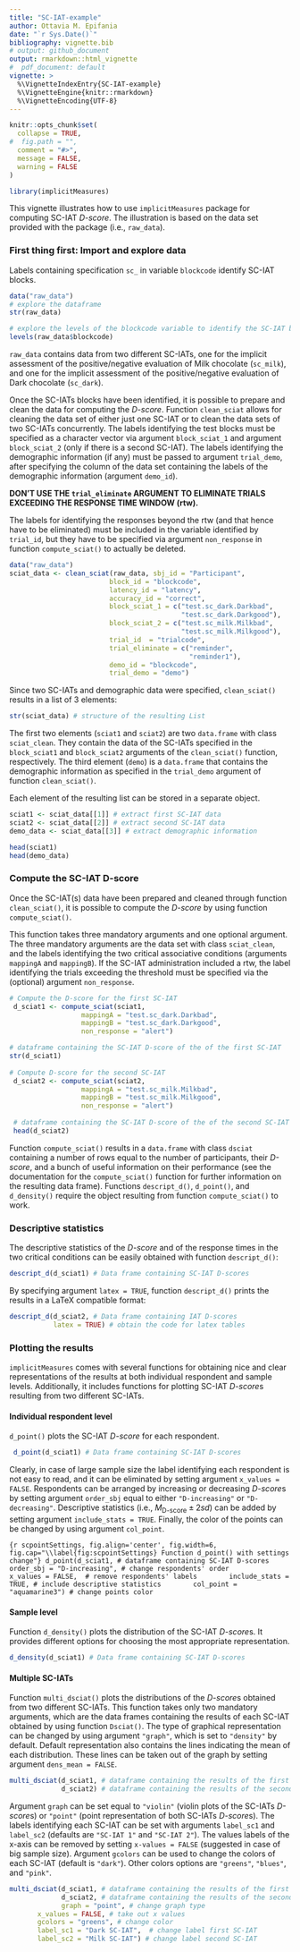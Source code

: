 ```yaml
---
title: "SC-IAT-example"
author: Ottavia M. Epifania
date: "`r Sys.Date()`"
bibliography: vignette.bib
# output: github_document
output: rmarkdown::html_vignette
#  pdf_document: default
vignette: >
  %\VignetteIndexEntry{SC-IAT-example}
  %\VignetteEngine{knitr::rmarkdown}
  %\VignetteEncoding{UTF-8}
---
```


```r
knitr::opts_chunk$set(
  collapse = TRUE,
#  fig.path = "",
  comment = "#>",
  message = FALSE,
  warning = FALSE
)
```

```r
library(implicitMeasures)
```

This vignette illustrates how to use `implicitMeasures` package for computing SC-IAT *D-score*. The illustration is based on the data set provided with the package (i.e., `raw_data`). 

### First thing first: Import and explore data

Labels containing specification `sc_` in variable `blockcode` identify SC-IAT blocks.

```r
data("raw_data")
# explore the dataframe
str(raw_data)

# explore the levels of the blockcode variable to identify the SC-IAT blocks
levels(raw_data$blockcode)
```

`raw_data` contains data from two different SC-IATs, one for the implicit assessment of the positive/negative evaluation of Milk chocolate (`sc_milk`), and one for the implicit assessment of the positive/negative evaluation of Dark chocolate (`sc_dark`). 

Once the SC-IATs blocks have been identified, it is possible to prepare and clean the data for computing the *D-score*. 
Function `clean_sciat` allows for cleaning the data set of either just one SC-IAT or to clean the data sets of two SC-IATs concurrently. The labels identifying the test blocks must be specified as a character vector via argument `block_sciat_1` and argument `block_sciat_2` (only if there is a second SC-IAT). 
The labels identifying the demographic information (if any) must be passed to argument `trial_demo`, after specifying the column of the data set containing the labels of the demographic information (argument `demo_id`).

**DON'T USE THE `trial_eliminate` ARGUMENT TO ELIMINATE TRIALS EXCEEDING THE RESPONSE TIME WINDOW (rtw).**

The labels for identifying the responses beyond the rtw (and that hence have to be eliminated) must be included in the variable identified by `trial_id`, but they have to be specified via argument `non_response` in function `compute_sciat()` to actually be deleted.


```r
data("raw_data")
sciat_data <- clean_sciat(raw_data, sbj_id = "Participant",
                         block_id = "blockcode",
                         latency_id = "latency",
                         accuracy_id = "correct",
                         block_sciat_1 = c("test.sc_dark.Darkbad",
                                           "test.sc_dark.Darkgood"),
                         block_sciat_2 = c("test.sc_milk.Milkbad",
                                           "test.sc_milk.Milkgood"),
                         trial_id  = "trialcode",
                         trial_eliminate = c("reminder",
                                             "reminder1"), 
                         demo_id = "blockcode", 
                         trial_demo = "demo")
```


Since two SC-IATs and demographic data were specified, `clean_sciat()` results in a list of 3 elements: 

```r
str(sciat_data) # structure of the resulting List
```

The first two elements (`sciat1` and `sciat2`) are two `data.frame` with class `sciat_clean`. They contain the data of the SC-IATs specified in the `block_sciat1` and `block_sciat2` arguments of the `clean_sciat()` function, respectively. The third element (`demo`) is a `data.frame` that contains the demographic information as specified in the `trial_demo` argument of function `clean_sciat()`. 

Each element of the resulting list can be stored in a separate object. 

```r
sciat1 <- sciat_data[[1]] # extract first SC-IAT data
sciat2 <- sciat_data[[2]] # extract second SC-IAT data
demo_data <- sciat_data[[3]] # extract demographic information

head(sciat1)
head(demo_data)
```

### Compute the SC-IAT D-score

Once the SC-IAT(s) data have been prepared and cleaned through function `clean_sciat()`, it is possible to compute the *D-score* by using function `compute_sciat()`. 

This function takes three mandatory arguments and one optional argument. The three mandatory arguments are the data set with class `sciat_clean`, and the labels identifying the two critical associative conditions (arguments `mappingA` and `mappingB`). If the SC-IAT administration included a rtw, the label identifying the trials exceeding the threshold must be specified via the (optional) argument `non_response`.


```r
# Compute the D-score for the first SC-IAT
 d_sciat1 <- compute_sciat(sciat1,
                  mappingA = "test.sc_dark.Darkbad",
                  mappingB = "test.sc_dark.Darkgood",
                  non_response = "alert")

# dataframe containing the SC-IAT D-score of the of the first SC-IAT
str(d_sciat1) 
 
# Compute D-score for the second SC-IAT
 d_sciat2 <- compute_sciat(sciat2,
                  mappingA = "test.sc_milk.Milkbad",
                  mappingB = "test.sc_milk.Milkgood",
                  non_response = "alert")
 
 # dataframe containing the SC-IAT D-score of the of the second SC-IAT
 head(d_sciat2)

```

Function `compute_sciat()` results in a `data.frame` with class `dsciat` containing a number of rows equal to the number of participants, their *D-score*, and a bunch of useful information on their performance (see the documentation for the `compute_sciat()` function for further information on the resulting data frame). Functions `descript_d()`, `d_point()`, and `d_density()` require the object resulting from function `compute_sciat()` to work. 

### Descriptive statistics

The descriptive statistics of the *D-score* and of the response times in the two critical conditions can be easily obtained with function `descript_d()`: 

```r
descript_d(d_sciat1) # Data frame containing SC-IAT D-scores
```


By specifying argument `latex = TRUE`, function `descript_d()` prints the results in a LaTeX compatible format: 

```r
descript_d(d_sciat2, # Data frame containing IAT D-scores
           latex = TRUE) # obtain the code for latex tables
```

### Plotting the results

`implicitMeasures` comes with several functions for obtaining nice and clear representations of the results at both individual respondent and sample levels. Additionally, it includes functions for plotting SC-IAT *D-score*s resulting from two different SC-IATs. 

#### Individual respondent level 

`d_point()` plots the SC-IAT *D-score* for each respondent. 


```r
 d_point(d_sciat1) # Data frame containing SC-IAT D-scores
```

Clearly, in case of large sample size the label identifying each respondent is not easy to read, and it can be eliminated by setting argument `x_values = FALSE`. 
Respondents can be arranged by increasing or decreasing *D-score*s by setting argument `order_sbj` equal to either `"D-increasing"` or `"D-decreasing"`. Descriptive statistics (i.e., $M_{\text{D-score}}\pm 2sd$) can be added by setting argument `include_stats = TRUE`. 
Finally, the color of the points can be changed by using argument `col_point`. 

```{r scpointSettings, fig.align='center', fig.width=6, fig.cap="\\label{fig:scpointSettings} Function d_point() with settings change"}
d_point(d_sciat1, # dataframe containing SC-IAT D-scores
       order_sbj = "D-increasing", # change respondents' order
       x_values = FALSE,  # remove respondents' labels
       include_stats = TRUE, # include descriptive statistics
       col_point = "aquamarine3") # change points color
```


#### Sample level

Function `d_density()` plots the distribution of the SC-IAT *D-score*s. It provides different options for choosing the most appropriate representation. 


```r
d_density(d_sciat1) # Data frame containing SC-IAT D-scores
```


#### Multiple SC-IATs

Function `multi_dsciat()` plots the distributions of the *D-score*s obtained from two different SC-IATs. This function takes only two mandatory arguments, which are the data frames containing the results of each SC-IAT obtained by using function `Dsciat()`. 
The type of graphical representation can be changed by using argument `"graph"`, which is set to `"density" ` by default. Default representation also contains the lines indicating the mean of each distribution. These lines can be taken out of the graph by setting argument `dens_mean = FALSE`. 
 

```r
multi_dsciat(d_sciat1, # dataframe containing the results of the first SC-IAT
             d_sciat2) # dataframe containing the results of the second SC-IAT

```

Argument `graph` can be set equal to `"violin"` (violin plots of the SC-IATs *D-score*s) or `"point"` (point representation of both SC-IATs *D-score*s). 
The labels identifying each SC-IAT can be set with arguments `label_sc1` and `label_sc2` (defaults are `"SC-IAT 1"` and `"SC-IAT 2"`). The values labels of the x-axis can be removed by setting `x-values = FALSE` (suggested in case of big sample size).
Argument `gcolors` can be used to change the colors of each SC-IAT (default is `"dark"`). Other colors options are `"greens"`, `"blues"`, and `"pink"`.


```r
multi_dsciat(d_sciat1, # dataframe containing the results of the first SC-IAT
             d_sciat2, # dataframe containing the results of the second SC-IAT
             graph = "point", # change graph type
       x_values = FALSE, # take out x values
       gcolors = "greens", # change color
       label_sc1 = "Dark SC-IAT",  # change label first SC-IAT
       label_sc2 = "Milk SC-IAT") # change label second SC-IAT
```
